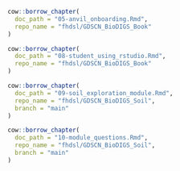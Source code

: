 
:::: {.borrowed_chunk}
```r
cow::borrow_chapter(
  doc_path = "05-anvil_onboarding.Rmd",
  repo_name = "fhdsl/GDSCN_BioDIGS_Book"
)
```
::::

:::: {.borrowed_chunk}
```r
cow::borrow_chapter(
  doc_path = "08-student_using_rstudio.Rmd",
  repo_name = "fhdsl/GDSCN_BioDIGS_Book"
)
```
::::

:::: {.borrowed_chunk}
```r
cow::borrow_chapter(
  doc_path = "09-soil_exploration_module.Rmd",
  repo_name = "fhdsl/GDSCN_BioDIGS_Soil",
  branch = "main"
)
```
::::

:::: {.borrowed_chunk}
```r
cow::borrow_chapter(
  doc_path = "10-module_questions.Rmd",
  repo_name = "fhdsl/GDSCN_BioDIGS_Soil",
  branch = "main"
)
```
::::
